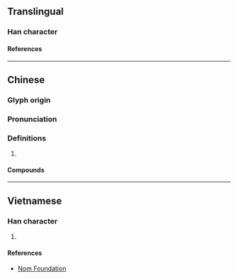 {{character info/new}}
==Translingual==

===Han character===
{{Han char|rn=75|rad=木|as=11|sn=15|four=|canj=DILE|ids=⿰木康}}

====References====
{{Han ref|kx=0548.090|dkj=15388|dj=0935.270|hdz=21283.130|uh=69FA}}

----

==Chinese==
{{zh-forms}}

===Glyph origin===
{{Han etym}}

===Pronunciation===
{{zh-pron
|m=kāng
|c=hong1
|mc=y
|oc=y
|cat=
}}

===Definitions===
{{zh-hanzi}}

# {{zh-used2|c}}

====Compounds====
{{zh-der|槺梁|榔槺}}

----

==Vietnamese==

===Han character===
{{vi-readings|rs=木11|reading=[[khang]], [[săng]]}}

# {{rfdef|vi|sort=木11}}

====References====
* [http://nomfoundation.org/common/nom_details.php?codepoint=69fa Nom Foundation]